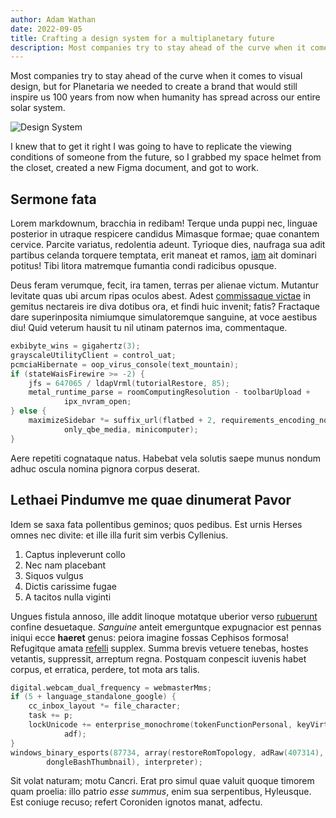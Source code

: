 ```yaml
---
author: Adam Wathan
date: 2022-09-05
title: Crafting a design system for a multiplanetary future
description: Most companies try to stay ahead of the curve when it comes to visual design, but for Planetaria we needed to create a brand that would still inspire us 100 years from now when humanity has spread across our entire solar system.
---
```


Most companies try to stay ahead of the curve when it comes to visual design, but for Planetaria we needed to create a brand that would still inspire us 100 years from now when humanity has spread across our entire solar system.

![Design System](./planetaria-design-system.png)

I knew that to get it right I was going to have to replicate the viewing conditions of someone from the future, so I grabbed my space helmet from the closet, created a new Figma document, and got to work.

## Sermone fata

Lorem markdownum, bracchia in redibam! Terque unda puppi nec, linguae posterior in utraque respicere candidus Mimasque formae; quae conantem cervice. Parcite variatus, redolentia adeunt. Tyrioque dies, naufraga sua adit partibus celanda torquere temptata, erit maneat et ramos, [iam](#) ait dominari potitus! Tibi litora matremque fumantia condi radicibus opusque.

Deus feram verumque, fecit, ira tamen, terras per alienae victum. Mutantur levitate quas ubi arcum ripas oculos abest. Adest [commissaque victae](#) in gemitus nectareis ire diva dotibus ora, et findi huic invenit; fatis? Fractaque dare superinposita nimiumque simulatoremque sanguine, at voce aestibus diu! Quid veterum hausit tu nil utinam paternos ima, commentaque.

```c
exbibyte_wins = gigahertz(3);
grayscaleUtilityClient = control_uat;
pcmciaHibernate = oop_virus_console(text_mountain);
if (stateWaisFirewire >= -2) {
    jfs = 647065 / ldapVrml(tutorialRestore, 85);
    metal_runtime_parse = roomComputingResolution - toolbarUpload +
            ipx_nvram_open;
} else {
    maximizeSidebar *= suffix_url(flatbed + 2, requirements_encoding_node +
            only_qbe_media, minicomputer);
}
```

Aere repetiti cognataque natus. Habebat vela solutis saepe munus nondum adhuc oscula nomina pignora corpus deserat.

## Lethaei Pindumve me quae dinumerat Pavor

Idem se saxa fata pollentibus geminos; quos pedibus. Est urnis Herses omnes nec divite: et ille illa furit sim verbis Cyllenius.

1. Captus inpleverunt collo
2. Nec nam placebant
3. Siquos vulgus
4. Dictis carissime fugae
5. A tacitos nulla viginti

Ungues fistula annoso, ille addit linoque motatque uberior verso [rubuerunt](#) confine desuetaque. _Sanguine_ anteit emerguntque expugnacior est pennas iniqui ecce **haeret** genus: peiora imagine fossas Cephisos formosa! Refugitque amata [refelli](#) supplex. Summa brevis vetuere tenebas, hostes vetantis, suppressit, arreptum regna. Postquam conpescit iuvenis habet corpus, et erratica, perdere, tot mota ars talis.

```c
digital.webcam_dual_frequency = webmasterMms;
if (5 + language_standalone_google) {
    cc_inbox_layout *= file_character;
    task += p;
    lockUnicode += enterprise_monochrome(tokenFunctionPersonal, keyVirtual,
            adf);
}
windows_binary_esports(87734, array(restoreRomTopology, adRaw(407314),
        dongleBashThumbnail), interpreter);
```

Sit volat naturam; motu Cancri. Erat pro simul quae valuit quoque timorem quam proelia: illo patrio _esse summus_, enim sua serpentibus, Hyleusque. Est coniuge recuso; refert Coroniden ignotos manat, adfectu.
